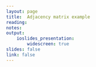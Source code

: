 ```yaml
---
layout: page
title:  Adjacency matrix example
reading:
notes: 
output: 
    ioslides_presentation:
        widescreen: true
slides: false
link: false
---
```

